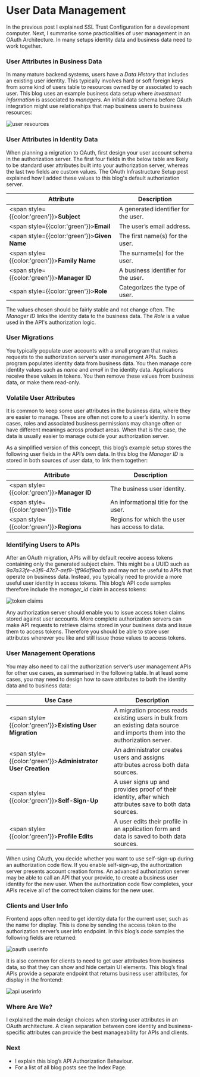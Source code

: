 # User Data Management

In the previous post I explained <Link href='/posts/developer-ssl-setup'>SSL Trust Configuration</Link> for a development computer. Next, I summarise some practicalities of user management in an OAuth Architecture. In many setups identity data and business data need to work together.

 ### User Attributes in Business Data

In many mature backend systems, users have a *Data History* that includes an existing user identity. This typically involves hard or soft foreign keys from some kind of users table to resources owned by or associated to each user. This blog uses an example business data setup where *investment information* is associated to *managers*. An initial data schema before OAuth integration might use relationships that map business users to business resources:

![user resources](../images/120/user-resources.jpg)

### User Attributes in Identity Data

When planning a migration to OAuth, first design your user account schema in the authorization server. The first four fields in the below table are likely to be standard user attributes built into your authorization server, whereas the last two fields are custom values. The <Link href='/posts/oauth-infrastructure-setup'>OAuth Infrastructure Setup</Link> post explained how I added these values to this blog's default authorization server.

| Attribute | Description |
| --------- | ----------- |
| <span style={{color:'green'}}>**Subject**</span> | A generated identifier for the user. |
| <span style={{color:'green'}}>**Email**</span> | The user’s email address. |
| <span style={{color:'green'}}>**Given Name**</span> | The first name(s) for the user. |
| <span style={{color:'green'}}>**Family Name**</span> | The surname(s) for the user. |
| <span style={{color:'green'}}>**Manager ID**</span> | A business identifier for the user. |
| <span style={{color:'green'}}>**Role**</span> | Categorizes the type of user. |

The values chosen should be fairly stable and not change often. The *Manager ID* links the identity data to the business data. The *Role* is a value used in the API's authorization logic.

### User Migrations

You typically populate user accounts with a small program that makes requests to the authorization server’s user management APIs. Such a program populates identity data from business data. You then manage core identity values such as *name* and *email* in the identity data. Applications receive these values in tokens. You then remove these values from business data, or make them read-only.

### Volatile User Attributes

It is common to keep some user attributes in the business data, where they are easier to manage. These are often not core to a user’s identity. In some cases, roles and associated business permissions may change often or have different meanings across product areas. When that is the case, the data is usually easier to manage outside your authorization server.

As a simplified version of this concept, this blog’s example setup stores the following user fields in the API’s own data. In this blog the *Manager ID* is stored in both sources of user data, to link them together:

| Attribute | Description |
| --------- | ----------- |
| <span style={{color:'green'}}>**Manager ID**</span> | The business user identity. |
| <span style={{color:'green'}}>**Title**</span> | An informational title for the user. |
| <span style={{color:'green'}}>**Regions**</span> | Regions for which the user has access to data. |

### Identifying Users to APIs

After an OAuth migration, APIs will by default receive access tokens containing only the generated subject claim. This might be a UUID such as *9a7a33fe-e3f6-47c7-aef9-1ff96df9aa1b* and may not be useful to APIs that operate on business data. Instead, you typically need to provide a more useful user identity in access tokens. This blog’s API code samples therefore include the *manager_id* claim in access tokens:

![token claims](../images/120/token-claims.jpg)

Any authorization server should enable you to issue access token claims stored against user accounts. More complete authorization servers can make API requests to retrieve claims stored in your business data and issue them to access tokens. Therefore you should be able to store user attributes wherever you like and still issue those values to access tokens.

### User Management Operations

You may also need to call the authorization server’s user management APIs for other use cases, as summarised in the following table. In at least some cases, you may need to design how to save attributes to both the identity data and to business data:

| Use Case | Description |
| -------- | ----------- |
| <span style={{color:'green'}}>**Existing User Migration**</span> | A migration process reads existing users in bulk from an existing data source and imports them into the authorization server. |
| <span style={{color:'green'}}>**Administrator User Creation**</span> | An administrator creates users and assigns attributes across both data sources. |
| <span style={{color:'green'}}>**Self-Sign-Up**</span> | A user signs up and provides proof of their identity, after which attributes save to both data sources. |
| <span style={{color:'green'}}>**Profile Edits**</span> | A user edits their profile in an application form and data is saved to both data sources. |

When using OAuth, you decide whether you want to use self-sign-up during an authorization code flow. If you enable self-sign-up, the authorization server presents account creation forms. An advanced authorization server may be able to call an API that your provide, to create a business user identity for the new user. When the authorization code flow completes, your APIs receive all of the correct token claims for the new user.

### Clients and User Info

Frontend apps often need to get identity data for the current user, such as the name for display. This is done by sending the access token to the authorization server’s user info endpoint. In this blog’s code samples the following fields are returned:

![oauth userinfo](../images/120/oauth-userinfo.jpg?v=20240822)

It is also common for clients to need to get user attributes from business data, so that they can show and hide certain UI elements. This blog’s final APIs provide a separate endpoint that returns business user attributes, for display in the frontend:

![api userinfo](../images/120/api-userinfo.jpg?v=20240822)

### Where Are We?

I explained the main design choices when storing user attributes in an OAuth architecture. A clean separation between core identity and business-specific attributes can provide the best manageability for APIs and clients.

### Next

- I explain this blog’s <Link href='/posts/api-authorization-design'>API Authorization Behaviour</Link>.
- For a list of all blog posts see the <Link href='/posts/index'>Index Page</Link>.
